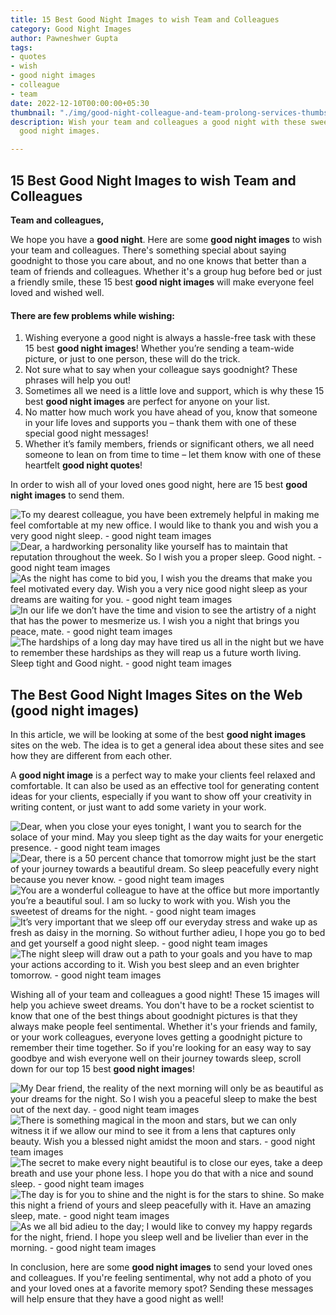 ```yaml
---
title: 15 Best Good Night Images to wish Team and Colleagues
category: Good Night Images
author: Pawneshwer Gupta
tags:
- quotes
- wish
- good night images
- colleague
- team
date: 2022-12-10T00:00:00+05:30
thumbnail: "./img/good-night-colleague-and-team-prolong-services-thumbs.jpg"
description: Wish your team and colleagues a good night with these sweet and cute
  good night images.

---
```

## 15 Best Good Night Images to wish Team and Colleagues

**Team and colleagues,**

We hope you have a **good night**. Here are some **good night images** to wish your team and colleagues.
There's something special about saying goodnight to those you care about, and no one knows that better than a team of friends and colleagues. Whether it's a group hug before bed or just a friendly smile, these 15 best **good night images** will make everyone feel loved and wished well.

#### There are few problems while wishing:

1. Wishing everyone a good night is always a hassle-free task with these 15 best **good night images**! Whether you’re sending a team-wide picture, or just to one person, these will do the trick.
2. Not sure what to say when your colleague says goodnight? These phrases will help you out!
3. Sometimes all we need is a little love and support, which is why these 15 best **good night images** are perfect for anyone on your list.
4. No matter how much work you have ahead of you, know that someone in your life loves and supports you – thank them with one of these special good night messages!
5. Whether it’s family members, friends or significant others, we all need someone to lean on from time to time – let them know with one of these heartfelt **good night quotes**!

In order to wish all of your loved ones good night, here are 15 best **good night images** to send them.

![To my dearest colleague, you have been extremely helpful in making me feel comfortable at my new office. I would like to thank you and wish you a very good night sleep. - good night team images](./img/good-night-colleague-and-team-1.jpg "To my dearest colleague, you have been extremely helpful in making me feel comfortable at my new office. I would like to thank you and wish you a very good night sleep. - good night team images")
![Dear, a hardworking personality like yourself has to maintain that reputation throughout the week. So I wish you a proper sleep. Good night. - good night team images](./img/good-night-colleague-and-team-2.jpg "Dear, a hardworking personality like yourself has to maintain that reputation throughout the week. So I wish you a proper sleep. Good night. - good night team images")
![As the night has come to bid you, I wish you the dreams that make you feel motivated every day. Wish you a very nice good night sleep as your dreams are waiting for you. - good night team images](./img/good-night-colleague-and-team-3.jpg "As the night has come to bid you, I wish you the dreams that make you feel motivated every day. Wish you a very nice good night sleep as your dreams are waiting for you. - good night team images")
![In our life we don’t have the time and vision to see the artistry of a night that has the power to mesmerize us. I wish you a night that brings you peace, mate. - good night team images](./img/good-night-colleague-and-team-4.jpg "In our life we don’t have the time and vision to see the artistry of a night that has the power to mesmerize us. I wish you a night that brings you peace, mate. - good night team images")
![The hardships of a long day may have tired us all in the night but we have to remember these hardships as they will reap us a future worth living. Sleep tight and Good night. - good night team images](./img/good-night-colleague-and-team-5.jpg "The hardships of a long day may have tired us all in the night but we have to remember these hardships as they will reap us a future worth living. Sleep tight and Good night. - good night team images")

## The Best Good Night Images Sites on the Web (good night images)

In this article, we will be looking at some of the best **good night images** sites on the web. The idea is to get a general idea about these sites and see how they are different from each other.

A **good night image** is a perfect way to make your clients feel relaxed and comfortable. It can also be used as an effective tool for generating content ideas for your clients, especially if you want to show off your creativity in writing content, or just want to add some variety in your work.

![Dear, when you close your eyes tonight, I want you to search for the solace of your mind. May you sleep tight as the day waits for your energetic presence. - good night team images](./img/good-night-colleague-and-team-6.jpg "Dear, when you close your eyes tonight, I want you to search for the solace of your mind. May you sleep tight as the day waits for your energetic presence. - good night team images")
![Dear, there is a 50 percent chance that tomorrow might just be the start of your journey towards a beautiful dream. So sleep peacefully every night because you never know. - good night team images](./img/good-night-colleague-and-team-7.jpg "Dear, there is a 50 percent chance that tomorrow might just be the start of your journey towards a beautiful dream. So sleep peacefully every night because you never know. - good night team images")
![You are a wonderful colleague to have at the office but more importantly you’re a beautiful soul. I am so lucky to work with you. Wish you the sweetest of dreams for the night. - good night team images](./img/good-night-colleague-and-team-8.jpg "You are a wonderful colleague to have at the office but more importantly you’re a beautiful soul. I am so lucky to work with you. Wish you the sweetest of dreams for the night. - good night team images")
![It’s very important that we sleep off our everyday stress and wake up as fresh as daisy in the morning. So without further adieu, I hope you go to bed and get yourself a good night sleep. - good night team images](./img/good-night-colleague-and-team-9.jpg "It’s very important that we sleep off our everyday stress and wake up as fresh as daisy in the morning. So without further adieu, I hope you go to bed and get yourself a good night sleep. - good night team images")
![The night sleep will draw out a path to your goals and you have to map your actions according to it. Wish you best sleep and an even brighter tomorrow. - good night team images](./img/good-night-colleague-and-team-10.jpg "The night sleep will draw out a path to your goals and you have to map your actions according to it. Wish you best sleep and an even brighter tomorrow. - good night team images")

Wishing all of your team and colleagues a good night! These 15 images will help you achieve sweet dreams.
You don't have to be a rocket scientist to know that one of the best things about goodnight pictures is that they always make people feel sentimental. Whether it's your friends and family, or your work colleagues, everyone loves getting a goodnight picture to remember their time together. So if you're looking for an easy way to say goodbye and wish everyone well on their journey towards sleep, scroll down for our top 15 best **good night images**!

![My Dear friend, the reality of the next morning will only be as beautiful as your dreams for the night. So I wish you a peaceful sleep to make the best out of the next day. - good night team images](./img/good-night-colleague-and-team-11.jpg "My Dear friend, the reality of the next morning will only be as beautiful as your dreams for the night. So I wish you a peaceful sleep to make the best out of the next day. - good night team images")
![There is something magical in the moon and stars, but we can only witness it if we allow our mind to see it from a lens that captures only beauty. Wish you a blessed night amidst the moon and stars. - good night team images](./img/good-night-colleague-and-team-12.jpg "There is something magical in the moon and stars, but we can only witness it if we allow our mind to see it from a lens that captures only beauty. Wish you a blessed night amidst the moon and stars. - good night team images")
![The secret to make every night beautiful is to close our eyes, take a deep breath and use your phone less. I hope you do that with a nice and sound sleep. - good night team images](./img/good-night-colleague-and-team-13.jpg "The secret to make every night beautiful is to close our eyes, take a deep breath and use your phone less. I hope you do that with a nice and sound sleep. - good night team images")
![The day is for you to shine and the night is for the stars to shine. So make this night a friend of yours and sleep peacefully with it. Have an amazing sleep, mate. - good night team images](./img/good-night-colleague-and-team-14.jpg "The day is for you to shine and the night is for the stars to shine. So make this night a friend of yours and sleep peacefully with it. Have an amazing sleep, mate. - good night team images")
![As we all bid adieu to the day; I would like to convey my happy regards for the night, friend. I hope you sleep well and be livelier than ever in the morning. - good night team images](./img/good-night-colleague-and-team-15.jpg "As we all bid adieu to the day; I would like to convey my happy regards for the night, friend. I hope you sleep well and be livelier than ever in the morning. - good night team images")

In conclusion, here are some **good night images** to send your loved ones and colleagues. If you're feeling sentimental, why not add a photo of you and your loved ones at a favorite memory spot? Sending these messages will help ensure that they have a good night as well!